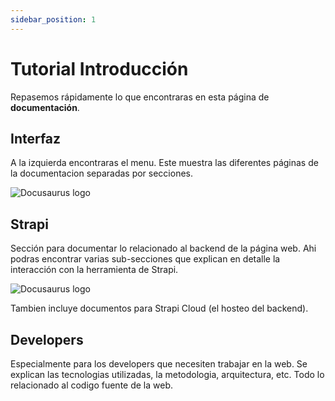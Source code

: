 ```yaml
---
sidebar_position: 1
---
```


# Tutorial Introducción

Repasemos rápidamente lo que encontraras en esta página de **documentación**.

## Interfaz

A la izquierda encontraras el menu. Este muestra las diferentes páginas de la documentacion separadas por secciones.

<div style={{textAlign: 'center'}}>
  <img src="/img/docs/sidebar.png" alt="Docusaurus logo" />
</div>

## Strapi

Sección para documentar lo relacionado al backend de la página web.
Ahi podras encontrar varias sub-secciones que explican en detalle la interacción con la herramienta de Strapi.

<div style={{textAlign: 'center'}}>
  <img src="/img/docs/strapi-intro.png" alt="Docusaurus logo" />
</div>

Tambien incluye documentos para Strapi Cloud (el hosteo del backend).

## Developers

Especialmente para los developers que necesiten trabajar en la web.
Se explican las tecnologias utilizadas, la metodologia, arquitectura, etc. Todo lo relacionado al codigo fuente de la web.
